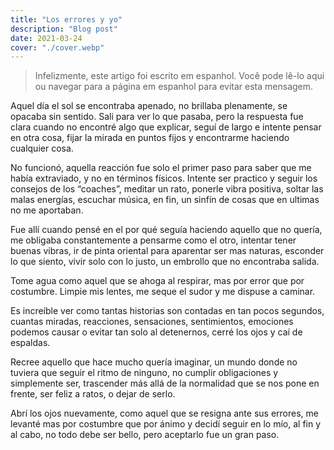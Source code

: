 ```yaml
---
title: "Los errores y yo"
description: "Blog post"
date: 2021-03-24
cover: "./cover.webp"
---
```

> Infelizmente, este artigo foi escrito em espanhol. Você pode lê-lo aqui ou navegar para a página em espanhol para evitar esta mensagem.

Aquel día el sol se encontraba apenado, no brillaba plenamente, se opacaba sin sentido. Sali para ver lo que pasaba, pero la respuesta fue clara cuando no encontré algo que explicar, seguí de largo e intente pensar en otra cosa, fijar la mirada en puntos fijos y encontrarme haciendo cualquier cosa.

No funcionó, aquella reacción fue solo el primer paso para saber que me había extraviado, y no en términos físicos. Intente ser practico y seguir los consejos de los “coaches”, meditar un rato, ponerle vibra positiva, soltar las malas energías, escuchar música, en fin, un sinfín de cosas que en ultimas no me aportaban.

Fue allí cuando pensé en el por qué seguía haciendo aquello que no quería, me obligaba constantemente a pensarme como el otro, intentar tener buenas vibras, ir de pinta oriental para aparentar ser mas naturas, esconder lo que siento, vivir solo con lo justo, un embrollo que no encontraba salida.

Tome agua como aquel que se ahoga al respirar, mas por error que por costumbre. Limpie mis lentes, me seque el sudor y me dispuse a caminar.

Es increíble ver como tantas historias son contadas en tan pocos segundos, cuantas miradas, reacciones, sensaciones, sentimientos, emociones podemos causar o evitar tan solo al detenernos, cerré los ojos y caí de espaldas.

Recree aquello que hace mucho quería imaginar, un mundo donde no tuviera que seguir el ritmo de ninguno, no cumplir obligaciones y simplemente ser, trascender más allá de la normalidad que se nos pone en frente, ser feliz a ratos, o dejar de serlo.

Abrí los ojos nuevamente, como aquel que se resigna ante sus errores, me levanté mas por costumbre que por ánimo y decidí seguir en lo mío, al fin y al cabo, no todo debe ser bello, pero aceptarlo fue un gran paso.
